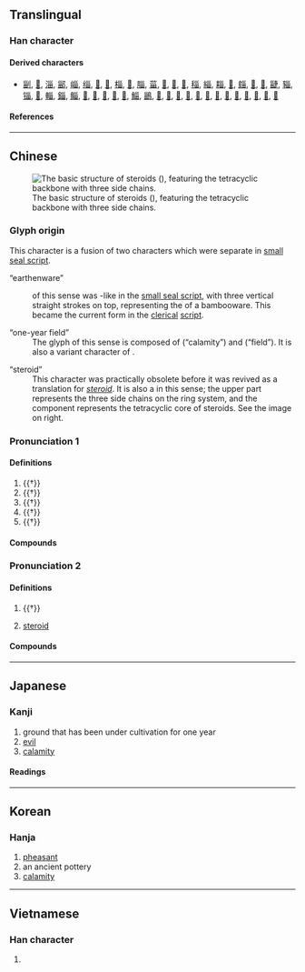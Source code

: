 {{character info/new}}
{{also|畄|𤰝}}
==Translingual==

===Han character===
{{Han char|rn=102|rad=田|as=03|sn=8|four=22600|canj=VVW|ids=⿱巛田}}

====Derived characters====
* [[㓯]], [[𡸟]], [[淄]], [[䣎]], [[崰]], [[缁]], [[𤱽]], [[𤱾]], [[椔]], [[𤉣]], [[䐉]], [[菑]], [[𣓩]], [[𤲑]], [[𥚉]], [[䅔]], [[緇]], [[䎩]], [[𧇄]], [[㿳]], [[𨿴]], [[𩜊]], [[疀]], [[辎]], [[锱]], [[𤲙]], [[輜]], [[錙]], [[鲻]], [[𤳊]], [[𩋝]], [[𩗮]], [[𧑳]], [[𤳤]], [[鯔]], [[鶅]], [[𤳫]], [[𤳯]], [[𤳲]], [[𪋍]], [[𤴅]], [[𡙂]], [[𥓲]], [[𧱥]], [[𪺟]], [[𫳗]], [[𫻾]], [[𬌊]], [[𬯞]]

====References====
{{Han ref|kx=0759.110|dkj=21742|dj=1169.110|hdz=42531.050|uh=753E}}

----

==Chinese==
{{zh-forms}}
{{zh-wp}}
[[File:Cholestan.png|thumb|The basic structure of steroids ({{lang|zh|甾}}), featuring the tetracyclic backbone with three side chains.]]

===Glyph origin===
{{Han etym}}
This character is a fusion of two characters which were separate in [[small seal script]].

;“earthenware”
:{{lang|zh|甾}} of this sense was {{och-l|𠙾}}-like in the [[small seal script]], with three vertical straight strokes on top, representing the {{liushu|p|nocap=1}} of a bambooware. This became the current form in the [[clerical]] [[script]].

;“one-year field”
:The glyph of this sense is composed of {{och-l|𡿧}} (“calamity”) and {{och-l|田}} (“field”). It is also a variant character of {{och-l|災}}.

;“steroid”
:This character was practically obsolete before it was revived as a translation for ''[[steroid]]''. It is also a {{liushu|p|nocap=1}} in this sense; the upper part represents the three side chains on the ring system, and the {{lang|zh|田}} component represents the tetracyclic core of steroids. See the image on right.

===Pronunciation 1===
{{zh-pron
|m=zī
|c=zi1
|mc=y
|oc=y
|cat=n
}}

====Definitions====
{{zh-hanzi}}

# {{†}} {{lb|zh|historical}} {{n-g|Name of an [[ancient]] [[earthen]] [[wine]] [[vessel]].}}
# {{†}} {{zh-div|水}} {{zh-original|淄|Zi River, a river in [[Shandong]] province}}
# {{†}} {{zh-alt-form|𨿴|a kind of [[pheasant]]}}
# {{†}} {{zh-alt-form|菑|[[ground]] that has been under [[cultivation]] for [[one]] [[year]]}}
# {{†}} {{lb|zh|historical}} {{n-g|An [[ancient]] [[placename]].}}

====Compounds====
{{zh-der|甾川|臨甾|甾丘|甾縣}}

===Pronunciation 2===
{{zh-pron
|m=zāi
|c=zoi1
|cat=n
}}

====Definitions====
{{zh-hanzi}}

# {{†}} {{zh-alt-form|災|[[calamity]]; [[diaster]]}}
# {{zh-div|族|體}} {{lb|zh|steroid}} [[steroid]]

====Compounds====
{{zh-der|甾體|甾族|甾烷|甾醇|睪甾酮|甾環|羊毛甾醇|甾核|雄甾烯酮|雌甾四烯|植物甾醇|雄甾烯醇|孕甾酮|黃體甾酮|甾酮|甾族化合物|非那甾胺|麥角甾醇|皮質甾醇|雄甾酮|非甾體抗炎藥|甾類}}

----

==Japanese==

===Kanji===
{{ja-kanji|rs=田03}}

# ground that has been under cultivation for one year
# [[evil]]
# [[calamity]]

====Readings====
{{ja-readings|goon=[[さい]] (sai), [[し]] (shi)|kanon=[[さい]] (sai), [[し]] (shi)|kun=[[かめ]] (kame)}}

----

==Korean==

===Hanja===
{{ko-hanja|hangeul=[[재]]|rv=jae|mr=chae}}

# [[pheasant]]
# an ancient pottery
# [[calamity]]

----

==Vietnamese==

===Han character===
{{vi-hantu|[[tai]]|rs=田03}}

# {{defn|lang=vi|sort=田03}}
